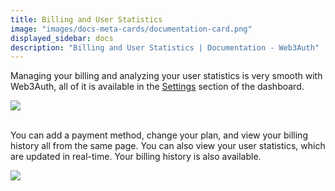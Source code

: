 ```yaml
---
title: Billing and User Statistics
image: "images/docs-meta-cards/documentation-card.png"
displayed_sidebar: docs
description: "Billing and User Statistics | Documentation - Web3Auth"
---
```



Managing your billing and analyzing your user statistics is very smooth with Web3Auth, all of it is available in the
[Settings](https://dashboard.web3auth.io/home/settings) section of the dashboard.

<div style={{ flexBasis: "300px", flexGrow: "1", textAlign: "center" }}>
  <img src={billingOverview} style={{ alignSelf: "center", maxWidth: "100%" }} />
</div>
<br />

You can add a payment method, change your plan, and view your billing history all from the same page. You can also view your user statistics, which
are updated in real-time. Your billing history is also available.

<div style={{ flexBasis: "300px", flexGrow: "1", textAlign: "center" }}>
  <img src={paymentDetails} style={{ alignSelf: "center", maxWidth: "100%" }} />
</div>
<br />
